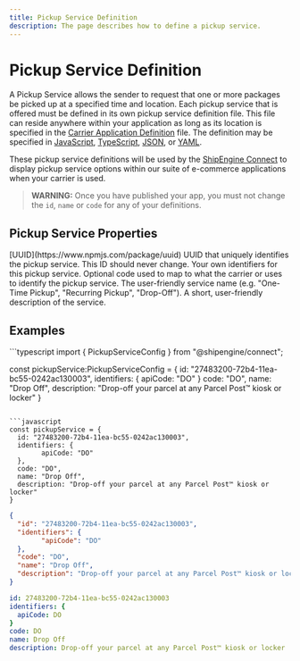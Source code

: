 ```yaml
---
title: Pickup Service Definition
description: The page describes how to define a pickup service.
---
```



Pickup Service Definition
===============================================
A Pickup Service allows the sender to request that one or more packages be picked up at a specified time and location. Each pickup service that is offered must be defined
in its own pickup service definition file. This file can reside anywhere within your application as long as its location is specified in the [Carrier Application Definition](./carrier.mdx) file.
 The definition may be specified in [JavaScript](https://developer.mozilla.org/en-US/docs/Web/JavaScript), [TypeScript](https://www.typescriptlang.org/), [JSON](https://developer.mozilla.org/en-US/docs/Web/JavaScript/Reference/Global_Objects/JSON), or
  [YAML](https://en.wikipedia.org/wiki/YAML).

These pickup service definitions will be used by the [ShipEngine Connect](./../index.mdx) to display pickup service options within our suite of e-commerce applications when your carrier is used.

> **WARNING:** Once you have published your app, you must not change the `id`, `name` or `code` for any of your definitions.

Pickup Service Properties
----------------------------------------------
<Reference>

  <Field name="id" required={true}>
    <Type>
      [UUID](https://www.npmjs.com/package/uuid)
    </Type>
    <Description>
      UUID that uniquely identifies the pickup service. This ID should never change.
    </Description>
  </Field>

  <Field name="identifiers" type="object" required={false}>
    <Description>
      Your own identifiers for this pickup service.
    </Description>
  </Field>

  <Field name="code" type="string" required={false}>
    <Description>
      Optional code used to map to what the carrier or uses to identify the pickup service.
    </Description>
  </Field>

  <Field name="name" type="string" required={true}>
    <Description>
      The user-friendly service name (e.g. "One-Time Pickup", "Recurring Pickup", "Drop-Off").
    </Description>
  </Field>

  <Field name="description" type="string" required={false}>
    <Description>
      A short, user-friendly description of the service.
    </Description>
  </Field>
</Reference>



Examples
-----------------------------------------------

<CodeWrapper>
```typescript
import { PickupServiceConfig } from "@shipengine/connect";

const pickupService:PickupServiceConfig = {
  id: "27483200-72b4-11ea-bc55-0242ac130003",
  identifiers: {
        apiCode: "DO"
  }
  code: "DO",
  name: "Drop Off",
  description: "Drop-off your parcel at any Parcel Post™ kiosk or locker"
}
```

```javascript
const pickupService = {
  id: "27483200-72b4-11ea-bc55-0242ac130003",
  identifiers: {
        apiCode: "DO"
  },
  code: "DO",
  name: "Drop Off",
  description: "Drop-off your parcel at any Parcel Post™ kiosk or locker"
}
```

```json
{
  "id": "27483200-72b4-11ea-bc55-0242ac130003",
  "identifiers": {
        "apiCode": "DO"
  },
  "code": "DO",
  "name": "Drop Off",
  "description": "Drop-off your parcel at any Parcel Post™ kiosk or locker"
}
```

```yaml
id: 27483200-72b4-11ea-bc55-0242ac130003
identifiers: {
  apiCode: DO
}
code: DO
name: Drop Off
description: Drop-off your parcel at any Parcel Post™ kiosk or locker
```
</CodeWrapper>
